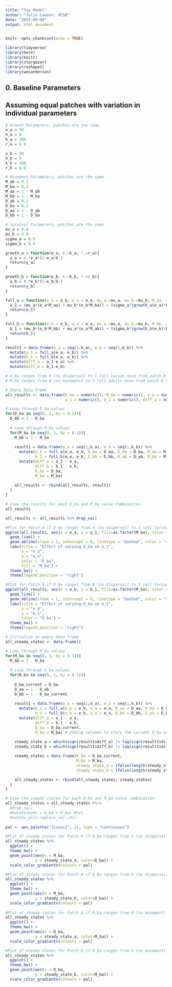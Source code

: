 ```yaml
---
title: "Toy Model"
author: "Julia Lawson, UCSB"
date: "2023-09-04"
output: html_document
---
```


```r
knitr::opts_chunk$set(echo = TRUE)

library(tidyverse)
library(here)
library(knitr)
library(stargazer)
library(reshape2)
library(wesanderson)
```

## 0. Baseline Parameters

## Assuming equal patches with variation in individual parameters

```r

# Growth Parameters, patches are the same
x_a = 50
h_a = 0
k_a = 100
r_a = 0.8

x_b = 50
h_b = 0
k_b = 100
r_b = 0.8

# Movement Parameters, patches are the same
M_ab = 0.2
M_ba = 0.2
M_aa = 1 - M_ab
M_bb = 1 - M_ba
D_ab = 0.2
D_ba = 0.2
D_aa = 1 - D_ab
D_bb = 1 - D_ba

# Survival Parameters, patches are the same
mu_a = 0.8
mu_b = 0.8
sigma_a = 0.9
sigma_b = 0.9

```

```r

growth_a = function(e_a, k.=k_a, r.=r_a){
  y_a = r.*e_a*(1-e_a/k.)
  return(y_a)
}

growth_b = function(e_b, k.=k_b, r.=r_b){
  y_b = r.*e_b*(1-e_b/k.)
  return(y_b)
}

full_a = function(e_b = e_b, e_a = e_a, mu_a.=mu_a, mu_b.=mu_b, M_aa. = M_aa, M_ba. = M_ba, sigma_a.=sigma_a, D_aa. = D_aa, D_ba. = D_ba){
  a_1 = (mu_a*(e_a*M_aa) + mu_b*(e_b*M_ba)) + (sigma_a*(growth_a(e_a)*D_aa + growth_a(e_b)*D_ba))
  return(a_1)
}

full_b = function(e_b = e_b, e_a = e_a, mu_a.=mu_a, mu_b.=mu_b, M_bb. = M_bb, M_ab. = M_ab, sigma_b.=sigma_b, D_bb. = D_bb, D_ab. = D_ab){
  b_1 = (mu_b*(e_b*M_bb) + mu_a*(e_a*M_ab)) + (sigma_b*(growth_b(e_b)*D_bb + growth_b(e_a)*D_ab))
  return(b_1)
}

result1 = data.frame(e_a = seq(1,k_a), e_b = seq(1,k_b)) %>% 
  mutate(a_1 = full_a(e_a, e_b)) %>% 
  mutate(b_1 = full_b(e_a, e_b)) %>%
  mutate(diff_a = a_1-e_a) %>% 
  mutate(diff_b = b_1-e_b)

```

```r

# D_ba ranges from 0 (no dispersal) to 1 (all larvae move from patch B to patch A)
# M_ba ranges from 0 (no movement) to 1 (all adults move from patch B to patch A)

# Empty Data Frame
all_results <- data.frame(D_ba = numeric(), M_ba = numeric(), e_a = numeric(), e_b = numeric(), 
                          a_1 = numeric(), b_1 = numeric(), diff_a = numeric(), diff_b = numeric())

# Loop through D_ba values
for(D_ba in seq(0, 1, by = 0.1)){
  D_bb = 1 - D_ba
  
  # Loop through M_ba values
  for(M_ba in seq(0, 1, by = 0.1)){
    M_bb = 1 - M_ba
  
    result1 = data.frame(e_a = seq(1,k_a), e_b = seq(1,k_b)) %>%
      mutate(a_1 = full_a(e_a, e_b, D_aa = D_aa, D_ba = D_ba, M_aa = M_aa, M_ba = M_ba),
             b_1 = full_b(e_a, e_b, D_bb = D_bb, D_ab = D_ab, M_bb = M_bb, M_ab = M_ab)) %>%
      mutate(diff_a = a_1 - e_a,
             diff_b = b_1 - e_b,
             D_ba = D_ba,
             M_ba = M_ba) 
  
    all_results <- rbind(all_results, result1)
  }
}

# View the results for each D_ba and M_ba value combination
all_results


```

```r

all_results <- all_results %>% drop_na()

#Plot for Patch A if D_ba ranges from 0 (no dispersal) to 1 (all larvae move from patch B to patch A)
ggplot(all_results, aes(x = e_a, y = a_1, fill=as.factor(M_ba), color = as.factor(D_ba))) +
  geom_line() +
  geom_abline(slope = 1, intercept = 0, linetype = "dashed", color = "red") +
  labs(title = "Effect of varying D_ba on a_1",
       x = "e_a",
       y = "a_1",
       color = "D_ba",
       fill = "M_ba") +
  theme_bw() +
  theme(legend.position = "right")

#Plot for Patch A if D_ba ranges from 0 (no dispersal) to 1 (all larvae move from patch B to patch A)
ggplot(all_results, aes(x = e_b, y = b_1, fill=as.factor(M_ba), color = as.factor(D_ba))) +
  geom_line() +
  geom_abline(slope = 1, intercept = 0, linetype = "dashed", color = "red") +
  labs(title = "Effect of varying D_ba on b_1",
       x = "e_b",
       y = "b_1",
       color = "D_ba") +
  theme_bw() +
  theme(legend.position = "right")

```

```r
# Initialize an empty data frame
all_steady_states <- data.frame()

# Loop through M_ba values
for(M_ba in seq(0, 1, by = 0.1)){
  M_bb = 1 - M_ba
  
  # Loop through D_ba values
  for(D_ba in seq(0, 1, by = 0.1)){
    
    D_ba_current = D_ba
    D_aa = 1 - D_ab
    D_bb = 1 - D_ba_current
    
    result1 = data.frame(e_a = seq(1,k_a), e_b = seq(1,k_b)) %>% 
      mutate(a_1 = full_a(e_b = e_b, e_a = e_a, D_aa = D_aa, D_ba = D_ba_current, M_aa = M_aa, M_ba = M_ba),
             b_1 = full_b(e_b = e_b, e_a = e_a, D_bb = D_bb, D_ab = D_ba_current, M_bb = M_bb, M_ab = M_ab)) %>%
      mutate(diff_a = a_1 - e_a,
             diff_b = b_1 - e_b,
             D_ba = D_ba_current,
             M_ba = M_ba) # Adding columns to store the current D_ba and M_ba
    
    steady_state_a = which(sign(result1$diff_a) != lag(sign(result1$diff_a)))
    steady_state_b = which(sign(result1$diff_b) != lag(sign(result1$diff_b)))

    steady_states = data.frame(D_ba = D_ba_current,
                               M_ba = M_ba,
                               steady_state_a = ifelse(length(steady_state_a) > 0, result1$e_a[steady_state_a], NA),
                               steady_state_b = ifelse(length(steady_state_b) > 0, result1$e_b[steady_state_b], NA))

    all_steady_states <- rbind(all_steady_states, steady_states)
  }
}

# View the steady states for each D_ba and M_ba value combination
all_steady_states = all_steady_states #%>% 
  #drop_na()
  #mutate(mvmt = D_ba + M_ba) #%>% 
  #mutate_all(~replace_na(.,0)) 
  
pal <- wes_palette("Zissou1", 21, type = "continuous")

#Plot of steady states for Patch A if D_ba ranges from 0 (no dispersal) to 1 (all larvae move from patch B to patch A)
all_steady_states %>%
  ggplot() +
  theme_bw() +
  geom_point(aes(x = M_ba, 
             y = steady_state_a, color=D_ba)) +
  scale_color_gradientn(colours = pal)

#Plot of steady states for Patch B if D_ba ranges from 0 (no dispersal) to 1 (all larvae move from patch B to patch A)
all_steady_states %>%
  ggplot() +
  theme_bw() +
  geom_point(aes(x = M_ba, 
             y = steady_state_b, color=D_ba)) +
  scale_color_gradientn(colours = pal)
  
#Plot of steady states for Patch A if M_ba ranges from 0 (no movement) to 1 (all adults move from patch B to patch A)
all_steady_states %>%
  ggplot() +
  theme_bw() +
  geom_point(aes(x = D_ba, 
             y = steady_state_a, color=M_ba)) +
  scale_color_gradientn(colours = pal)

#Plot of steady states for Patch B if M_ba ranges from 0 (no movement) to 1 (all adults move from patch B to patch A)
all_steady_states %>%
  ggplot() +
  theme_bw() +
  geom_point(aes(x = D_ba, 
             y = steady_state_b, color=M_ba)) +
  scale_color_gradientn(colours = pal)

```


